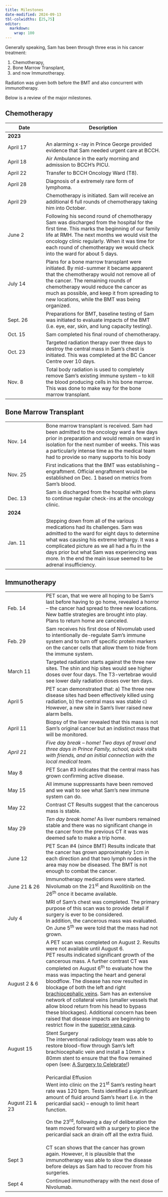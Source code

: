 ```yaml
---
title: Milestones
date-modified: 2024-09-13
tbl-colwidths: [25,75]
editor: 
  markdown: 
    wrap: 100
---
```


Generally speaking, Sam has been through three eras in his cancer treatment:

1.  Chemotherapy,
2.  Bone Marrow Transplant,
3.  and now Immunotherapy.

Radiation was given both before the BMT and also concurrent with immunotherapy.

Below is a review of the major milestones.

## Chemotherapy

+-----------------------+--------------------------------------------------------------------------+
| Date                  | Description                                                              |
+=======================+==========================================================================+
| **2023**              |                                                                          |
+-----------------------+--------------------------------------------------------------------------+
| April 17              | An alarming x-ray in Prince George provided evidence that Sam needed     |
|                       | urgent care at BCCH.                                                     |
+-----------------------+--------------------------------------------------------------------------+
| April 18              | Air Ambulance in the early morning and admission to BCCH's PICU.         |
+-----------------------+--------------------------------------------------------------------------+
| April 22              | Transfer to BCCH Oncology Ward (T8).                                     |
+-----------------------+--------------------------------------------------------------------------+
| April 28              | Diagnosis of a extremely rare form of lymphoma.                          |
+-----------------------+--------------------------------------------------------------------------+
| April 29              | Chemotherapy is initiated. Sam will receive an additional 6 full rounds  |
|                       | of chemotherapy taking him into October.                                 |
+-----------------------+--------------------------------------------------------------------------+
| June 2                | Following his second round of chemotherapy Sam was discharged from the   |
|                       | hospital for the first time. This marks the beginning of our family life |
|                       | at RMH. The next months we would visit the oncology clinic regularly.    |
|                       | When it was time for each round of chemotherapy we would check into the  |
|                       | ward for about 5 days.                                                   |
+-----------------------+--------------------------------------------------------------------------+
| July 14               | Plans for a bone marrow transplant were initiated. By mid-summer it      |
|                       | became apparent that the chemotherapy would not remove all of the        |
|                       | cancer. The remaining rounds of chemotherapy would reduce the cancer as  |
|                       | much as possible, and keep it from spreading to new locations, while the |
|                       | BMT was being organized.                                                 |
+-----------------------+--------------------------------------------------------------------------+
| Sept. 26              | Preparations for BMT, baseline testing of Sam was initiated to evaluate  |
|                       | impacts of the BMT (i.e. eye, ear, skin, and lung capacity testing).     |
+-----------------------+--------------------------------------------------------------------------+
| Oct. 15               | Sam completed his final round of chemotherapy.                           |
+-----------------------+--------------------------------------------------------------------------+
| Oct. 23               | Targeted radiation therapy over three days to destroy the central mass   |
|                       | in Sam's chest is initiated. This was completed at the BC Cancer Centre  |
|                       | over 10 days.                                                            |
+-----------------------+--------------------------------------------------------------------------+
| Nov. 8                | Total body radiation is used to completely remove Sam's existing immune  |
|                       | system – to kill the blood producing cells in his bone marrow. This was  |
|                       | done to make way for the bone marrow transplant.                         |
+-----------------------+--------------------------------------------------------------------------+

## Bone Marrow Transplant

+-----------------------+--------------------------------------------------------------------------+
| Nov. 14               | Bone marrow transplant is received. Sam had been admitted to the         |
|                       | oncology ward a few days prior in preparation and would remain on ward   |
|                       | in isolation for the next number of weeks. This was a particularly       |
|                       | intense time as the medical team had to provide so many supports to his  |
|                       | body                                                                     |
+-----------------------+--------------------------------------------------------------------------+
| Nov. 25               | First indications that the BMT was establishing – engraftment. Official  |
|                       | engraftment would be established on Dec. 1 based on metrics from Sam's   |
|                       | blood.                                                                   |
+-----------------------+--------------------------------------------------------------------------+
| Dec. 13               | Sam is discharged from the hospital with plans to continue regular       |
|                       | check-ins at the oncology clinic.                                        |
+-----------------------+--------------------------------------------------------------------------+
| **2024**              |                                                                          |
+-----------------------+--------------------------------------------------------------------------+
| Jan. 11               | Stepping down from all of the various medications had its challenges.    |
|                       | Sam was admitted to the ward for eight days to determine what was        |
|                       | causing his extreme lethargy. It was a complicated picture as we all had |
|                       | a flu in the days prior but what Sam was experiencing was more. In the   |
|                       | end the main issue seemed to be adrenal insufficiency.                   |
+-----------------------+--------------------------------------------------------------------------+

## Immunotherapy

+-----------------------+--------------------------------------------------------------------------+
| Feb. 14               | PET scan, that we were all hoping to be Sam's last before having to go   |
|                       | home, revealed a horror – the cancer had spread to three new locations.  |
|                       | New battle strategies are brought into play. Plans to return home are    |
|                       | canceled.                                                                |
+-----------------------+--------------------------------------------------------------------------+
| Feb. 29               | Sam receives his first dose of Nivomulab used to intentionally           |
|                       | de-regulate Sam's immune system and to turn off specific protein markers |
|                       | on the cancer cells that allow them to hide from the immune system.      |
+-----------------------+--------------------------------------------------------------------------+
| March 11              | Targeted radiation starts against the three new sites. The shin and hip  |
|                       | sites would see higher doses over four days. The T3-vertebrae would see  |
|                       | lower daily radiation doses over ten days.                               |
+-----------------------+--------------------------------------------------------------------------+
| April 5               | PET scan demonstrated that: a) The three new disease sites had been      |
|                       | effectively killed using radiation, b) the central mass was stable c)    |
|                       | However, a new site in Sam's liver raised new alarm bells.               |
+-----------------------+--------------------------------------------------------------------------+
| April 11              | Biopsy of the liver revealed that this mass is not Sam's original cancer |
|                       | but an indistinct mass that will be monitored.                           |
+-----------------------+--------------------------------------------------------------------------+
| *April 21*            | *Five day break -- home! Two days of travel and three days in Prince     |
|                       | Family, school, quick visits with friends, and an initial connection     |
|                       | with the local medical team.*                                            |
+-----------------------+--------------------------------------------------------------------------+
| May 8                 | PET Scan #3 indicates that the central mass has grown confirming active  |
|                       | disease.                                                                 |
+-----------------------+--------------------------------------------------------------------------+
| May 15                | All immune suppressants have been removed and we wait to see what Sam's  |
|                       | new immune system can do.                                                |
+-----------------------+--------------------------------------------------------------------------+
| May 22                | Contrast CT Results suggest that the cancerous mass is stable.           |
+-----------------------+--------------------------------------------------------------------------+
| May 29                | *Ten day break home!* As liver numbers remained stable and there was no  |
|                       | significant change in the cancer from the previous CT it was was deemed  |
|                       | safe to make a trip home.                                                |
+-----------------------+--------------------------------------------------------------------------+
| June 12               | PET Scan #4 (since BMT) Results indicate that the cancer has grown       |
|                       | approximately 1cm in each direction and that two lymph nodes in the area |
|                       | may now be diseased. The BMT is not enough to combat the cancer.         |
+-----------------------+--------------------------------------------------------------------------+
| June 21 & 26          | Immunotherapy medications were started.\                                 |
|                       | Nivolumab on the 21^st^ and Ruxolitinib on the 26^th^ once it became     |
|                       | available.                                                               |
+-----------------------+--------------------------------------------------------------------------+
| July 4                | MRI of Sam's chest was completed. The primary purpose of this scan was   |
|                       | to provide detail if surgery is ever to be considered.\                  |
|                       | In addition, the cancerous mass was evaluated. On June 5^th^ we were     |
|                       | told that the mass had not grown.                                        |
+-----------------------+--------------------------------------------------------------------------+
| August 2 & 6          | A PET scan was completed on August 2. Results were not available until   |
|                       | August 6.\                                                               |
|                       | PET results indicated significant growth of the cancerous mass. A        |
|                       | further contrast CT was completed on August 6^th^ to evaluate how the    |
|                       | mass was impacting the heart and general bloodflow. The disease has now  |
|                       | resulted in blockage of both the left and right [brachiocephalic         |
|                       | veins](https://en.wikipedia.org/wiki/Brachiocephalic_vein). Sam has an   |
|                       | extensive network of collateral veins (smaller vessels that allow blood  |
|                       | return from his head to bypass these blockages). Additional concern has  |
|                       | been raised that disease impacts are beginning to restrict flow in the   |
|                       | [superior vena cava](https://en.wikipedia.org/wiki/Superior_vena_cava).  |
+-----------------------+--------------------------------------------------------------------------+
| August 15             | Stent Surgery\                                                           |
|                       | The interventional radiology team was able to restore blood-flow through |
|                       | Sam's left brachiocephalic vein and install a 10mm x 80mm stent to       |
|                       | ensure that the flow remained open (see: [A Surgery to                   |
|                       | Celebrate!](./posts/2408/2024-08-16_surgery-celebration.html))           |
+-----------------------+--------------------------------------------------------------------------+
| August 21 & 23        | Pericardial Effusion\                                                    |
|                       | Went into clinic on the 21^st^ Sam's resting heart rate was 120 bpm.     |
|                       | Tests identified a significant amount of fluid around Sam's heart (i.e.  |
|                       | in the pericardial sack) – enough to limit heart function.               |
|                       |                                                                          |
|                       | On the 23^rd^, following a day of deliberation the team moved forward    |
|                       | with a surgery to piece the pericardial sack an drain off all the extra  |
|                       | fluid.                                                                   |
+-----------------------+--------------------------------------------------------------------------+
| Sept 3                | CT scan shows that the cancer has grown again.  However, it is           |
|                       | plausible that the immunotherapy was able to slow the disease before     |
|                       | delays as Sam had to recover from his surgeries.                         |
+-----------------------+--------------------------------------------------------------------------+
| Sept 4                | Continued immunotherapy with the next dose of Nivolumab.                 |
+-----------------------+--------------------------------------------------------------------------+
<!-- Additional detail:August 2 & 6This irregular heterogeneous mass has an average cross section of \~7.5cm. -->